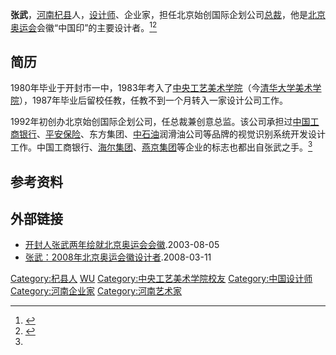 '''张武'''{{BD|1963年|}}，[[河南|河南]][[杞县|杞县]]人，[[设计师|设计师]]、企业家，担任北京始创国际企划公司[[总裁|总裁]]，他是[[2008年夏季奥林匹克运动会|北京奥运会]]会徽“中国印”的主要设计者。<ref name="专访">{{cite web |url=http://news.sina.com.cn/c/2003-08-08/1644530910s.shtml |language= |title=2008北京奥运会会徽“中国印”核心设计者专访图 |publisher=新华网 |date=2003年8月8日 |accessdate= |archive-date=2016-10-18 |archive-url=https://web.archive.org/web/20161018215117/http://news.sina.com.cn/c/2003-08-08/1644530910s.shtml |dead-url=no }}</ref><ref >{{cite web |url=http://news.qq.com/a/20080811/000078.htm |language= |title=北京奥运会徽主创张武：借奥运会之机替龙正名 |publisher=广州日报 |date=2008年8月11日 |accessdate= |archive-date=2016年10月19日 |archive-url=https://web.archive.org/web/20161019014332/http://news.qq.com/a/20080811/000078.htm }}</ref>

== 简历 ==
1980年毕业于开封市一中，1983年考入了[[中央工艺美术学院|中央工艺美术学院]]（今[[清华大学美术学院|清华大学美术学院]]），1987年毕业后留校任教，任教不到一个月转入一家设计公司工作。

1992年初创办北京始创国际企划公司，任总裁兼创意总监。该公司承担过[[中国工商银行|中国工商银行]]、[[平安保险|平安保险]]、东方集团、[[中石油|中石油]]润滑油公司等品牌的视觉识别系统开发设计工作。中国工商银行、[[海尔集团|海尔集团]]、[[燕京集团|燕京集团]]等企业的标志也都出自张武之手。<ref name="专访"/>

== 参考资料 ==
{{reflist}}

== 外部链接 ==
*[https://web.archive.org/web/20170114064212/http://www.ha.xinhuanet.com/add/meiti/2003-08/05/content_783944.htm 开封人张武两年绘就北京奥运会会徽].2003-08-05
*[https://web.archive.org/web/20130406072856/http://ad.brandcn.com/biaozhichuangyi/080311_123295.html 张武：2008年北京奥运会徽设计者].2008-03-11

{{DEFAULTSORT:ZH张}}
[[Category:杞县人|Category:杞县人]]
[[Category:张姓|WU]]
[[Category:中央工艺美术学院校友|Category:中央工艺美术学院校友]]
[[Category:中国设计师|Category:中国设计师]]
[[Category:河南企业家|Category:河南企业家]]
[[Category:河南艺术家|Category:河南艺术家]]